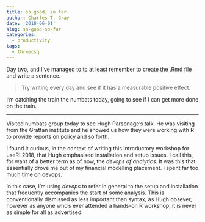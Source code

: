 ```yaml
---
title: so good, so far
author: Charles T. Gray
date: '2018-06-01'
slug: so-good-so-far
categories:
  - productivity
tags: 
  - threecsq
---
```


Day two, and I've managed to to at least remember to create the .Rmd file and write a sentence. 

> Try writing every day and see if it has a measurable positive effect.

I'm catching the train the numbats today, going to see if I can get more done on the train. 

***

Visited numbats group today to see Hugh Parsonage's talk. He was visiting from the Grattan institute and he showed us how they were working with R to provide reports on policy and so forth. 

I found it curious, in the context of writing this introductory workshop for useR! 2018, that Hugh emphasised installation and setup issues. I call this, for want of a better term as of now, the *devops of analytics*. It was this that essentially drove me out of my financial modelling placement. I spent far too much time on devops.

In this case, I'm using *devops* to refer in general to the setup and installation that frequently accompanies the start of some analysis. This is conventionally dismissed as less important than syntax, as Hugh obsever, however as anyone who's ever attended a hands-on R workshop, it is never as simple for all as advertised. 